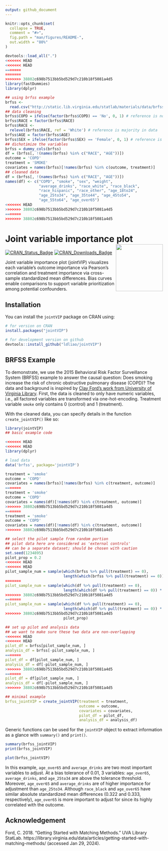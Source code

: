 ```yaml
---
output: github_document
---
```


<!-- README.md is generated from README.Rmd. Please edit that file -->

```r
knitr::opts_chunk$set(
  collapse = TRUE,
  comment = "#>",
  fig.path = "man/figures/README-",
  out.width = "80%"
)

devtools::load_all(".")
<<<<<<< HEAD
<<<<<<< HEAD
=======
=======
>>>>>>> 38802c698b7513bb5bd529d7c210b18f5081a4d5
library(fastDummies)
library(dplyr)

## using brfss example
brfss <-
  read.csv("http://static.lib.virginia.edu/statlab/materials/data/brfss_2015_sample.csv")
## data cleaning
brfss$COPD = ifelse(factor(brfss$COPD) == 'No', 0, 1) # reference is no
brfss$RACE = factor(brfss$RACE)
brfss$RACE <-
  relevel(brfss$RACE, ref = 'White') # reference is majority in data
brfss$AGE = factor(brfss$AGE)
brfss$SEX = ifelse(factor(brfss$SEX) == 'Female', 0, 1) # reference is majority in data
## dichotimize the variables
brfss = dummy_cols(brfss)
df = (brfss[, !(names(brfss) %in% c("RACE", "AGE"))])
outcome = 'COPD'
treatment = 'SMOKE'
covariates = names(brfss)[!names(brfss) %in% c(outcome, treatment)]
## cleaned data
df = (brfss[, !(names(brfss) %in% c("RACE", "AGE"))])
names(df) <- c("COPD", "smoke", "sex", "weight",
               "average_drinks", "race_white", "race_black",
               "race_hispanic", "race_other", "age_18to24",
               "age_25to34", "age_35to44", "age_45to54",
               "age_55to64", "age_over65")
<<<<<<< HEAD
>>>>>>> 38802c698b7513bb5bd529d7c210b18f5081a4d5
=======
>>>>>>> 38802c698b7513bb5bd529d7c210b18f5081a4d5
```

# Joint variable importance plot <img src="man/figures/jointVIP_logo.png" align="right" width="150"/>

<!-- badges: start -->
[![CRAN_Status_Badge](https://img.shields.io/cran/v/jointVIP?color=952100)](https://cran.r-project.org/package=jointVIP) [![CRAN_Downloads_Badge](https://cranlogs.r-pkg.org/badges/jointVIP?color=952100)](https://cran.r-project.org/package=jointVIP)
<!-- badges: end -->

Joint variable importance plot (jointVIP) visualizes each variable's outcome importance via Pearson's correlation and treatment importance via cross-sample standardized mean differences. Bias curves enable comparisons to support variable prioritization among potential confounders.

## Installation

You can install the `jointVIP` package on CRAN using:

``` r
# for version on CRAN
install.packages("jointVIP")

# for development version on github
devtools::install_github("ldliao/jointVIP")
```

## BRFSS Example

To demonstrate, we use the 2015 Behavioral Risk Factor Surveillance System (BRFSS) example to answer the causal question: Does smoking increase the risk of chronic obstructive pulmonary disease (COPD)? The data and background is inspired by [Clay Ford's work from University of Virginia Library](https://data.library.virginia.edu/getting-started-with-matching-methods/). First, the data is cleaned to only have numeric variables, i.e., all factored variables are transformed via one-hot-encoding. Treatment variable `smoke` only contains 0 (control) and 1 (treatment).

With the cleaned data, you can specify details in the function `create_jointVIP()` like so:

```r
library(jointVIP)
## basic example code

<<<<<<< HEAD
<<<<<<< HEAD
library(dplyr)

# load data
data('brfss', package='jointVIP')

treatment = 'smoke'
outcome = 'COPD'
covariates = names(brfss)[!names(brfss) %in% c(treatment, outcome)]
=======
treatment = 'smoke'
outcome = 'COPD'
covariates = names(df)[!names(df) %in% c(treatment, outcome)]
>>>>>>> 38802c698b7513bb5bd529d7c210b18f5081a4d5
=======
treatment = 'smoke'
outcome = 'COPD'
covariates = names(df)[!names(df) %in% c(treatment, outcome)]
>>>>>>> 38802c698b7513bb5bd529d7c210b18f5081a4d5

## select the pilot sample from random portion
## pilot data here are considered as 'external controls'
## can be a separate dataset; should be chosen with caution
set.seed(1234895)
pilot_prop = 0.2
<<<<<<< HEAD
<<<<<<< HEAD
pilot_sample_num = sample(which(brfss %>% pull(treatment) == 0),
                          length(which(brfss %>% pull(treatment) == 0)) *
=======
pilot_sample_num = sample(which(df %>% pull(treatment) == 0),
                          length(which(df %>% pull(treatment) == 0)) *
>>>>>>> 38802c698b7513bb5bd529d7c210b18f5081a4d5
=======
pilot_sample_num = sample(which(df %>% pull(treatment) == 0),
                          length(which(df %>% pull(treatment) == 0)) *
>>>>>>> 38802c698b7513bb5bd529d7c210b18f5081a4d5
                          pilot_prop)

## set up pilot and analysis data
## we want to make sure these two data are non-overlapping
<<<<<<< HEAD
<<<<<<< HEAD
pilot_df = brfss[pilot_sample_num, ]
analysis_df = brfss[-pilot_sample_num, ]
=======
pilot_df = df[pilot_sample_num, ]
analysis_df = df[-pilot_sample_num, ]
>>>>>>> 38802c698b7513bb5bd529d7c210b18f5081a4d5
=======
pilot_df = df[pilot_sample_num, ]
analysis_df = df[-pilot_sample_num, ]
>>>>>>> 38802c698b7513bb5bd529d7c210b18f5081a4d5

## minimal example
brfss_jointVIP = create_jointVIP(treatment = treatment,
                                 outcome = outcome,
                                 covariates = covariates,
                                 pilot_df = pilot_df,
                                 analysis_df = analysis_df)
```

Generic functions can be used for the `jointVIP` object to extract information as a glance with `summary()` and `print()`. 

```r
summary(brfss_jointVIP)
print(brfss_jointVIP)
```


```r
plot(brfss_jointVIP)
```

In this example, `age_over65` and `average_drinks` are two most important variables to adjust. At a bias tolerance of 0.01, 3 variables: `age_over65`, `average_drinks`, and `age_25to34` are above the tolerance threshold. Moreover, `age_over65` and `average_drinks` are of higher importance for adjustment than `age_25to34`. Although `race_black` and `age_over65` have similar absolute standardized mean differences (0.322 and 0.333, respectively), `age_over65` is more important to adjust for since its highly correlated with the outcome.

## Acknowledgement
Ford, C. 2018. “Getting Started with Matching Methods.” UVA Library StatLab. https://library.virginia.edu/data/articles/getting-started-with-matching-methods/ (accessed Jan 29, 2024).
